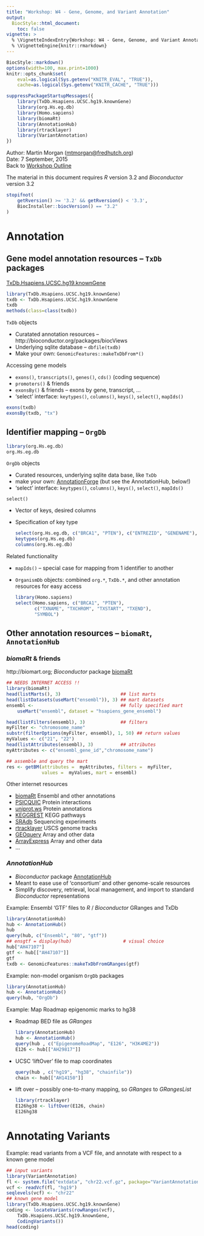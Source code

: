 ```yaml
---
title: "Workshop: W4 - Gene, Genome, and Variant Annotation"
output:
  BiocStyle::html_document:
    toc: false
vignette: >
  % \VignetteIndexEntry{Workshop: W4 - Gene, Genome, and Variant Annotation}
  % \VignetteEngine{knitr::rmarkdown}
---
```


```r
BiocStyle::markdown()
options(width=100, max.print=1000)
knitr::opts_chunk$set(
    eval=as.logical(Sys.getenv("KNITR_EVAL", "TRUE")),
    cache=as.logical(Sys.getenv("KNITR_CACHE", "TRUE")))
```

```r
suppressPackageStartupMessages({
    library(TxDb.Hsapiens.UCSC.hg19.knownGene)
    library(org.Hs.eg.db)
    library(Homo.sapiens)
    library(biomaRt)
    library(AnnotationHub)
    library(rtracklayer)
    library(VariantAnnotation)
})
```

Author: Martin Morgan (<a
  href="mailto:mtmorgan@fredhutch.org">mtmorgan@fredhutch.org</a>)<br/ >
Date: 7 September, 2015<br />
Back to [Workshop Outline](Developer-Meeting-Workshop.html)<br />

The material in this document requires _R_ version 3.2 and
_Bioconductor_ version 3.2

```r
stopifnot(
    getRversion() >= '3.2' && getRversion() < '3.3',
    BiocInstaller::biocVersion() == "3.2"
)
```

# Annotation

## Gene model annotation resources -- `TxDb` packages

[TxDb.Hsapiens.UCSC.hg19.knownGene][]

```r
library(TxDb.Hsapiens.UCSC.hg19.knownGene)
txdb <- TxDb.Hsapiens.UCSC.hg19.knownGene
txdb
methods(class=class(txdb))
```

`TxDb` objects

- Curatated annotation resources -- http://bioconductor.org/packages/biocViews
- Underlying sqlite database -- `dbfile(txdb)`
- Make your own: `GenomicFeatures::makeTxDbFrom*()`

Accessing gene models

- `exons()`, `transcripts()`, `genes()`, `cds()` (coding sequence)
- `promoters()` & friends
- `exonsBy()` & friends -- exons by gene, transcript, ...
- 'select' interface: `keytypes()`, `columns()`, `keys()`, `select()`,
  `mapIds()`

```r
exons(txdb)
exonsBy(txdb, "tx")
```

## Identifier mapping -- `OrgDb`

```r
library(org.Hs.eg.db)
org.Hs.eg.db
```

`OrgDb` objects

- Curated resources, underlying sqlite data base, like `TxDb`
- make your own: [AnnotationForge][] (but see the AnnotationHub,
  below!)
- 'select' interface: `keytypes()`, `columns()`, `keys()`, `select()`,
  `mapIds()`

`select()`

- Vector of keys, desired columns
- Specification of key type

    ```r
    select(org.Hs.eg.db, c("BRCA1", "PTEN"), c("ENTREZID", "GENENAME"), "SYMBOL")
    keytypes(org.Hs.eg.db)
    columns(org.Hs.eg.db)
    ```

Related functionality 

- `mapIds()` -- special case for mapping from 1 identifier to another
- `OrganismDb` objects: combined `org.*`, `TxDb.*`, and other
  annotation resources for easy access

    ```r
    library(Homo.sapiens)
    select(Homo.sapiens, c("BRCA1", "PTEN"), 
           c("TXNAME", "TXCHROM", "TXSTART", "TXEND"), 
           "SYMBOL")
    ```
    
## Other annotation resources -- `biomaRt`, `AnnotationHub`

### _biomaRt_ & friends

http://biomart.org; _Bioconductor_ package [biomaRt][]

```r
## NEEDS INTERNET ACCESS !!
library(biomaRt)
head(listMarts(), 3)                      ## list marts
head(listDatasets(useMart("ensembl")), 3) ## mart datasets
ensembl <-                                ## fully specified mart
    useMart("ensembl", dataset = "hsapiens_gene_ensembl")

head(listFilters(ensembl), 3)             ## filters
myFilter <- "chromosome_name"
substr(filterOptions(myFilter, ensembl), 1, 50) ## return values
myValues <- c("21", "22")
head(listAttributes(ensembl), 3)          ## attributes
myAttributes <- c("ensembl_gene_id","chromosome_name")

## assemble and query the mart
res <- getBM(attributes =  myAttributes, filters =  myFilter,
             values =  myValues, mart = ensembl)
```

Other internet resources

- [biomaRt](http://biomart.org)                       Ensembl and other annotations
- [PSICQUIC](https://code.google.com/p/psicquic)      Protein interactions
- [uniprot.ws](http://uniprot.org)                    Protein annotations
- [KEGGREST](http://www.genome.jp/kegg)               KEGG pathways
- [SRAdb](http://www.ncbi.nlm.nih.gov/sra)            Sequencing experiments
- [rtracklayer](http://genome.ucsc.edu)               USCS genome tracks
- [GEOquery](http://www.ncbi.nlm.nih.gov/geo/)        Array and other data
- [ArrayExpress](http://www.ebi.ac.uk/arrayexpress/)  Array and other data
- ...

### _AnnotationHub_

- _Bioconductor_ package [AnnotationHub][]
- Meant to ease use of 'consortium' and other genome-scale resources
- Simplify discovery, retrieval, local management, and import to
  standard _Bioconductor_ representations

Example: Ensembl 'GTF' files to _R_ / _Bioconductor_ GRanges and TxDb

```r
library(AnnotationHub)
hub <- AnnotationHub()
hub
query(hub, c("Ensembl", "80", "gtf"))
## ensgtf = display(hub)                   # visual choice
hub["AH47107"]
gtf <- hub[["AH47107"]]
gtf
txdb <- GenomicFeatures::makeTxDbFromGRanges(gtf)
```

Example: non-model organism `OrgDb` packages

```r
library(AnnotationHub)
hub <- AnnotationHub()
query(hub, "OrgDb")
```

Example: Map Roadmap epigenomic marks to hg38

- Roadmap BED file as _GRanges_

    ```r
    library(AnnotationHub)
    hub <- AnnotationHub()
    query(hub , c("EpigenomeRoadMap", "E126", "H3K4ME2"))
    E126 <- hub[["AH29817"]]
    ```

- UCSC 'liftOver' file to map coordinates

    ```r
    query(hub , c("hg19", "hg38", "chainfile"))
    chain <- hub[["AH14150"]]
    ```

- lift over -- possibly one-to-many mapping, so _GRanges_ to _GRangesList_

    ```r
    library(rtracklayer)
    E126hg38 <- liftOver(E126, chain)
    E126hg38
    ```

# Annotating Variants

Example: read variants from a VCF file, and annotate with respect to a
known gene model
  
```r
## input variants
library(VariantAnnotation)
fl <- system.file("extdata", "chr22.vcf.gz", package="VariantAnnotation")
vcf <- readVcf(fl, "hg19")
seqlevels(vcf) <- "chr22"
## known gene model
library(TxDb.Hsapiens.UCSC.hg19.knownGene)
coding <- locateVariants(rowRanges(vcf),
    TxDb.Hsapiens.UCSC.hg19.knownGene,
    CodingVariants())
head(coding)
```


[AnnotationHub]: http://bioconductor.org/packages/AnnotationHub
[TxDb.Hsapiens.UCSC.hg19.knownGene]: http://bioconductor.org/packages/TxDb.Hsapiens.UCSC.hg19.knownGene
[ChIPseeker]: http://bioconductor.org/packages/ChIPseeker
[VariantFiltering]: http://bioconductor.org/packages/VariantFiltering
[AnnotationForge]: http://bioconductor.org/packages/AnnotationForge
[biomaRt]: http://bioconductor.org/packages/biomaRt

